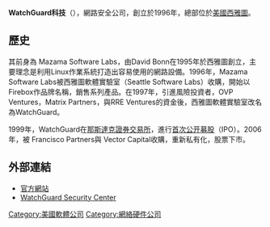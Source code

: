 {{unreferenced|time=2019-02-28T09:59:25+00:00}}
{{Orphan|time=2016-12-18T05:07:02+00:00}}

'''WatchGuard科技'''（{{lang-en|WatchGuard Technologies}}），網路安全公司，創立於1996年，總部位於[[美國|美國]][[西雅圖|西雅圖]]。
==歷史==
其前身為 Mazama Software Labs，由David Bonn在1995年於西雅圖創立，主要理念是利用Linux作業系統打造出容易使用的網路設備。1996年，Mazama Software Labs被西雅圖軟體實驗室（Seattle Software Labs）收購，開始以Firebox作品牌名稱，銷售系列產品。在1997年，引進風險投資者，OVP Ventures，Matrix Partners，與RRE Ventures的資金後，西雅圖軟體實驗室改名為WatchGuard。

1999年，WatchGuard在[[那斯達克|那斯達克]][[證券交易所|證券交易所]]，進行[[首次公开募股|首次公开募股]]（IPO）。2006年，被 Francisco Partners與 Vector Capital收購，重新私有化，股票下市。

==外部連結==
*[http://www.watchguard.com 官方網站] {{Wayback|url=http://www.watchguard.com/ |date=20220506101322 }}
*[http://watchguardsecuritycenter.com WatchGuard Security Center] {{Wayback|url=http://watchguardsecuritycenter.com/ |date=20160522160350 }}

{{DEFAULTSORT:Watchguard}}
[[Category:美國軟體公司|Category:美國軟體公司]]
[[Category:網絡硬件公司|Category:網絡硬件公司]]